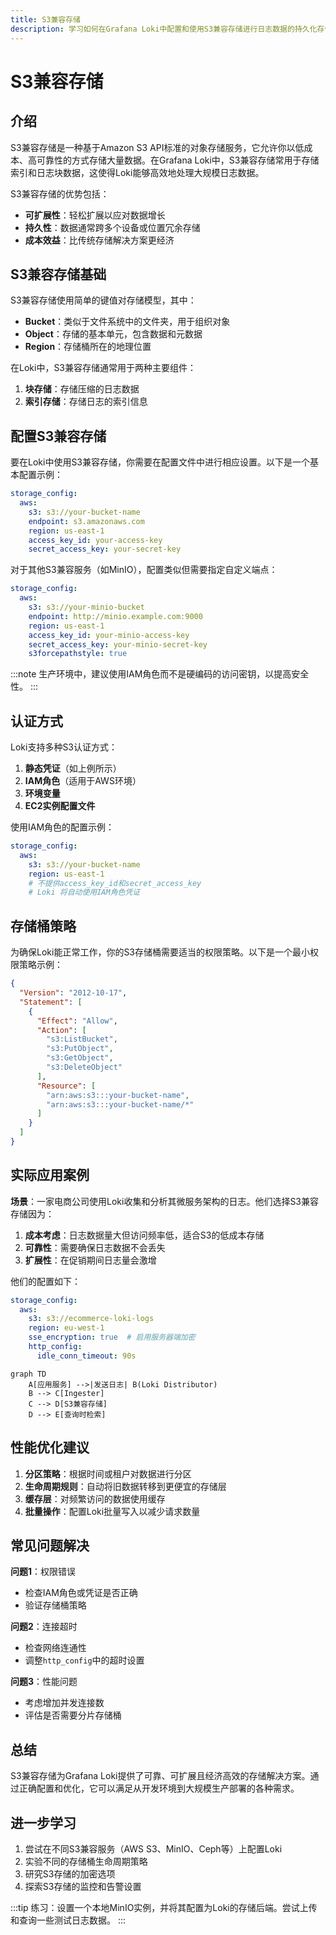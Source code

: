```yaml
---
title: S3兼容存储
description: 学习如何在Grafana Loki中配置和使用S3兼容存储进行日志数据的持久化存储。
---
```


# S3兼容存储

## 介绍

S3兼容存储是一种基于Amazon S3 API标准的对象存储服务，它允许你以低成本、高可靠性的方式存储大量数据。在Grafana Loki中，S3兼容存储常用于存储索引和日志块数据，这使得Loki能够高效地处理大规模日志数据。

S3兼容存储的优势包括：
- **可扩展性**：轻松扩展以应对数据增长
- **持久性**：数据通常跨多个设备或位置冗余存储
- **成本效益**：比传统存储解决方案更经济

## S3兼容存储基础

S3兼容存储使用简单的键值对存储模型，其中：
- **Bucket**：类似于文件系统中的文件夹，用于组织对象
- **Object**：存储的基本单元，包含数据和元数据
- **Region**：存储桶所在的地理位置

在Loki中，S3兼容存储通常用于两种主要组件：
1. **块存储**：存储压缩的日志数据
2. **索引存储**：存储日志的索引信息

## 配置S3兼容存储

要在Loki中使用S3兼容存储，你需要在配置文件中进行相应设置。以下是一个基本配置示例：

```yaml
storage_config:
  aws:
    s3: s3://your-bucket-name
    endpoint: s3.amazonaws.com
    region: us-east-1
    access_key_id: your-access-key
    secret_access_key: your-secret-key
```

对于其他S3兼容服务（如MinIO），配置类似但需要指定自定义端点：

```yaml
storage_config:
  aws:
    s3: s3://your-minio-bucket
    endpoint: http://minio.example.com:9000
    region: us-east-1
    access_key_id: your-minio-access-key
    secret_access_key: your-minio-secret-key
    s3forcepathstyle: true
```

:::note
生产环境中，建议使用IAM角色而不是硬编码的访问密钥，以提高安全性。
:::

## 认证方式

Loki支持多种S3认证方式：

1. **静态凭证**（如上例所示）
2. **IAM角色**（适用于AWS环境）
3. **环境变量**
4. **EC2实例配置文件**

使用IAM角色的配置示例：

```yaml
storage_config:
  aws:
    s3: s3://your-bucket-name
    region: us-east-1
    # 不提供access_key_id和secret_access_key
    # Loki 将自动使用IAM角色凭证
```

## 存储桶策略

为确保Loki能正常工作，你的S3存储桶需要适当的权限策略。以下是一个最小权限策略示例：

```json
{
  "Version": "2012-10-17",
  "Statement": [
    {
      "Effect": "Allow",
      "Action": [
        "s3:ListBucket",
        "s3:PutObject",
        "s3:GetObject",
        "s3:DeleteObject"
      ],
      "Resource": [
        "arn:aws:s3:::your-bucket-name",
        "arn:aws:s3:::your-bucket-name/*"
      ]
    }
  ]
}
```

## 实际应用案例

**场景**：一家电商公司使用Loki收集和分析其微服务架构的日志。他们选择S3兼容存储因为：

1. **成本考虑**：日志数据量大但访问频率低，适合S3的低成本存储
2. **可靠性**：需要确保日志数据不会丢失
3. **扩展性**：在促销期间日志量会激增

他们的配置如下：

```yaml
storage_config:
  aws:
    s3: s3://ecommerce-loki-logs
    region: eu-west-1
    sse_encryption: true  # 启用服务器端加密
    http_config:
      idle_conn_timeout: 90s
```

```mermaid
graph TD
    A[应用服务] -->|发送日志| B(Loki Distributor)
    B --> C[Ingester]
    C --> D[S3兼容存储]
    D --> E[查询时检索]
```

## 性能优化建议

1. **分区策略**：根据时间或租户对数据进行分区
2. **生命周期规则**：自动将旧数据转移到更便宜的存储层
3. **缓存层**：对频繁访问的数据使用缓存
4. **批量操作**：配置Loki批量写入以减少请求数量

## 常见问题解决

**问题1**：权限错误
- 检查IAM角色或凭证是否正确
- 验证存储桶策略

**问题2**：连接超时
- 检查网络连通性
- 调整`http_config`中的超时设置

**问题3**：性能问题
- 考虑增加并发连接数
- 评估是否需要分片存储桶

## 总结

S3兼容存储为Grafana Loki提供了可靠、可扩展且经济高效的存储解决方案。通过正确配置和优化，它可以满足从开发环境到大规模生产部署的各种需求。

## 进一步学习

1. 尝试在不同S3兼容服务（AWS S3、MinIO、Ceph等）上配置Loki
2. 实验不同的存储桶生命周期策略
3. 研究S3存储的加密选项
4. 探索S3存储的监控和告警设置

:::tip
练习：设置一个本地MinIO实例，并将其配置为Loki的存储后端。尝试上传和查询一些测试日志数据。
:::